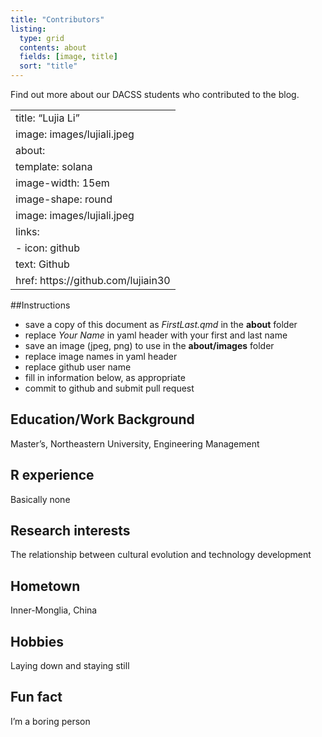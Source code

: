 ```yaml
---
title: "Contributors"
listing:
  type: grid
  contents: about
  fields: [image, title]
  sort: "title"
---
```


Find out more about our DACSS students who contributed to the blog.

---
title: "Lujia Li"
image: images/lujiali.jpeg
about:
  template: solana
  image-width: 15em
  image-shape: round
  image: images/lujiali.jpeg
  links:
    - icon: github
      text: Github
      href: https://github.com/lujiain30
---

##Instructions

  - save a copy of this document as *FirstLast.qmd* in the **about** folder
  - replace *Your Name* in yaml header with your first and last name
  - save an image (jpeg, png) to use in the **about/images** folder
  - replace image names in yaml header
  - replace github user name
  - fill in information below, as appropriate
  - commit to github and submit pull request

## Education/Work Background
Master's, Northeastern University, Engineering Management

## R experience
Basically none

## Research interests
The relationship between cultural evolution and technology development

## Hometown
Inner-Monglia, China

## Hobbies
Laying down and staying still

## Fun fact
I'm a boring person